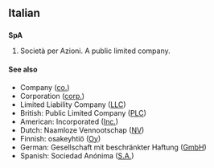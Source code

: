 {{also|spa|Spa|spá}}
{{rfc|related or translations?}}
==Italian==

==={{initialism}}===
'''SpA'''

# Società per Azioni. A public limited company.

====See also====
* Company ([[co.]])
* Corporation ([[corp.]])
* Limited Liability Company ([[LLC]])
* British: Public Limited Company ([[PLC]])
* American: Incorporated ([[Inc.]])
* Dutch: Naamloze Vennootschap ([[NV]])
* Finnish: osakeyhtiö ([[Oy]])
* German: Gesellschaft mit beschränkter Haftung ([[GmbH]])
* Spanish: Sociedad Anónima ([[S.A.]])